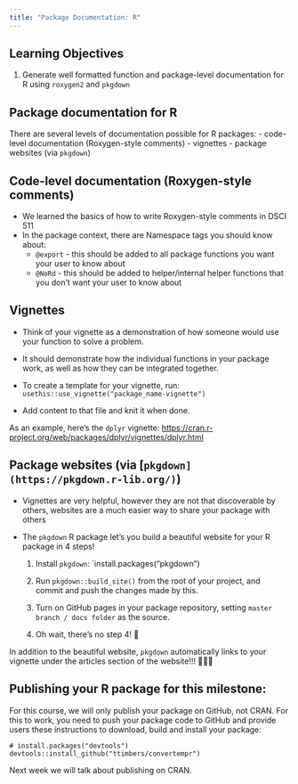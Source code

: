 ```yaml
---
title: "Package Documentation: R"
---
```


## Learning Objectives

1. Generate well formatted function and package-level documentation for R using `roxygen2` and `pkgdown`

## Package documentation for R

There are several levels of documentation possible for R packages:
- code-level documentation (Roxygen-style comments)
- vignettes
- package websites (via `pkgdown`)

## Code-level documentation (Roxygen-style comments)

- We learned the basics of how to write Roxygen-style comments in DSCI 511
- In the package context, there are Namespace tags you should know about:
    - `@export` - this should be added to all package functions you want your user to know about
    - `@NoRd` - this should be added to helper/internal helper functions that you don't want your user to know about

## Vignettes
- Think of your vignette as a demonstration of how someone would use your function to solve a problem.

- It should demonstrate how the individual functions in your package work, as well as how they can be integrated together.

- To create a template for your vignette, run:
    ```
    usethis::use_vignette("package_name-vignette")
    ```

- Add content to that file and knit it when done.

As an example, here's the `dplyr` vignette: <https://cran.r-project.org/web/packages/dplyr/vignettes/dplyr.html>

## Package websites (via [`pkgdown](https://pkgdown.r-lib.org/)`)

- Vignettes are very helpful, however they are not that discoverable by others, websites are a much easier way to share your package with others

- The `pkgdown` R package let's you build a beautiful website for your R package in 4 steps!

    1. Install `pkgdown`: `install.packages("pkgdown")

    2. Run `pkgdown::build_site()` from the root of your project, and commit and push the changes made by this.

    3. Turn on GitHub pages in your package repository, setting `master branch / docs folder` as the source.

    4. Oh wait, there's no step 4! 🎉

In addition to the beautiful website, `pkgdown` automatically links to your vignette under the articles section of the website!!! 🎉🎉🎉

## Publishing your R package for this milestone:

For this course, we will only publish your package on GitHub, not CRAN. For this to work, you need to push your package code to GitHub and provide users these instructions to download, build and install your package:

```
# install.packages("devtools")
devtools::install_github("ttimbers/convertempr")
```

Next week we will talk about publishing on CRAN.
